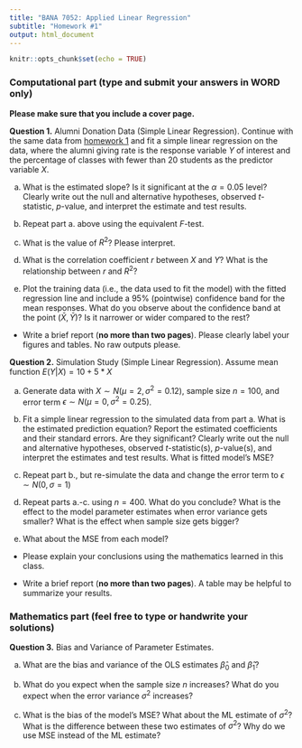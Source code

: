 ```yaml
---
title: "BANA 7052: Applied Linear Regression"
subtitle: "Homework #1"
output: html_document
---
```


```r
knitr::opts_chunk$set(echo = TRUE)
```

### Computational part (type and submit your answers in WORD only)

**Please make sure that you include a cover page.**

**Question 1.** Alumni Donation Data (Simple Linear Regression). Continue with the same data from [homework 1](https://bgreenwell.github.io/uc-bana7052/homework/bana7052-hw1) and fit a simple linear regression on the data, where the alumni giving rate is the response variable $Y$ of interest and the percentage of classes with fewer than 20 students as the predictor variable $X$.

a. What is the estimated slope? Is it significant at the $\alpha = 0.05$ level? Clearly write out the null and alternative hypotheses, observed *t*-statistic, *p*-value, and interpret the estimate and test results.

b. Repeat part a. above using the equivalent *F*-test.

c. What is the value of $R^2$? Please interpret.

d. What is the correlation coefficient $r$ between $X$ and $Y$? What is the relationship between $r$ and $R^2$? 

e. Plot the training data (i.e., the data used to fit the model) with the fitted regression line and include a 95% (pointwise) confidence band for the mean responses. What do you observe about the confidence band at the point $\left(\bar{X}, \bar{Y}\right)$? Is it narrower or wider compared to the rest?

* Write a brief report (**no more than two pages**). Please clearly label your figures and tables. No raw outputs please.


**Question 2.** Simulation Study (Simple Linear Regression). Assume mean function $E\left(Y|X\right) = 10 + 5 * X$

a. Generate data with $X \sim N\left(\mu = 2, \sigma^2 = 0.12\right)$, sample size $n = 100$, and error term $\epsilon \sim N\left(\mu = 0, \sigma^2 = 0.25\right)$. 

b. Fit a simple linear regression to the simulated data from part a. What is the estimated prediction equation? Report the estimated coefficients and their standard errors. Are they significant? Clearly write out the null and alternative hypotheses, observed *t*-statistic(s), *p*-value(s), and interpret the estimates and test results. What is fitted model's MSE?

c. Repeat part b., but re-simulate the data and change the error term to $\epsilon \sim N\left(0, \sigma = 1\right)$

d. Repeat parts a.-c. using $n = 400$. What do you conclude? What is the effect to the model parameter estimates when error variance gets smaller? What is the effect when sample size gets bigger?

e. What about the MSE from each model?

* Please explain your conclusions using the mathematics learned in this class.

* Write a brief report (**no more than two pages**). A table may be helpful to summarize your results.


### Mathematics part (feel free to type or handwrite your solutions)

**Question 3.** Bias and Variance of Parameter Estimates.

a. What are the bias and variance of the OLS estimates $\widehat{\beta}_0$ and $\widehat{\beta}_1$?

b. What do you expect when the sample size $n$ increases? What do you expect when the error variance $\sigma^2$ increases?

c. What is the bias of the model's MSE? What about the ML estimate of $\sigma^2$? What is the difference between these two estimates of $\sigma^2$? Why do we use MSE instead of the ML estimate?
